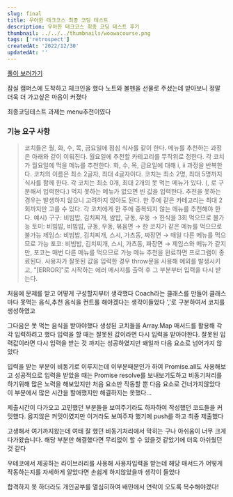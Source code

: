 ```yaml
---
slug: final
title: 우아한 테크코스 최종 코딩 테스트
description: 우아한 테크코스 최종 코딩 테스트 후기
thumbnail: ../../../thumbnails/woowacourse.png
tags: ['retrospect']
createdAt: '2022/12/30'
updatedAt: ''
---
```


[풀이 보러가기](https://github.com/woowacourse-precourse/javascript-menu)

잠실 캠퍼스에 도착하고 체크인을 했다
노트와 볼펜을 선물로 주셨는데 받아보니 정말 더욱 더 가고싶은 마음이 커졌다

최종코딩테스트 과제는 menu추천이였다

### 기능 요구 사항

> 코치들은 월, 화, 수, 목, 금요일에 점심 식사를 같이 한다.
> 메뉴를 추천하는 과정은 아래와 같이 이뤄진다.
> 월요일에 추천할 카테고리를 무작위로 정한다.
> 각 코치가 월요일에 먹을 메뉴를 추천한다.
> 화, 수, 목, 금요일에 대해 i, ii 과정을 반복한다.
> 코치의 이름은 최소 2글자, 최대 4글자이다.
> 코치는 최소 2명, 최대 5명까지 식사를 함께 한다.
> 각 코치는 최소 0개, 최대 2개의 못 먹는 메뉴가 있다. (, 로 구분해서 입력한다.)
> 먹지 못하는 메뉴가 없으면 빈 값을 입력한다.
> 추천을 못하는 경우는 발생하지 않으니 고려하지 않아도 된다.
> 한 주에 같은 카테고리는 최대 2회까지만 고를 수 있다.
> 각 코치에게 한 주에 중복되지 않는 메뉴를 추천해야 한다.
> 예시)
> 구구: 비빔밥, 김치찌개, 쌈밥, 규동, 우동 → 한식을 3회 먹으므로 불가능
> 토미: 비빔밥, 비빔밥, 규동, 우동, 볶음면 → 한 코치가 같은 메뉴를 먹으므로 불가능
> 제임스: 비빔밥, 김치찌개, 스시, 가츠동, 짜장면 → 매일 다른 메뉴를 먹으므로 가능
> 포코: 비빔밥, 김치찌개, 스시, 가츠동, 짜장면 → 제임스와 메뉴가 같지만, 포코는 매번 다른 메뉴를 먹으므로 가능
> 메뉴 추천을 완료하면 프로그램이 종료된다.
> 사용자가 잘못된 값을 입력한 경우 throw문을 사용해 예외를 발생시키고, "[ERROR]"로 시작하는 에러 메시지를 출력 후 그 부분부터 입력을 다시 받는다.

처음에 문제를 받고 어떻게 구성할지부터 생각했다
Coach라는 클래스를 만들어 클래스마다 못먹는 음식,추천 음식을 컨트롤 해야겠다는 생각이들었다
','로 구분하여서 코치를 생성하였고

그다음은 못 먹는 음식을 받아야했다
생성된 코치들을 Array.Map 매서드를 활용해 각각 입력하려고 했다
입력을 할 때는 잘못된 값이라면 다시 입력을 받아야한다.
잘못된 입력값이라면 다시 입력을 받는 것 까지는 성공하였지만 왜일까 다음 요소로 넘어가지 않았다

입력을 받는 부분이 비동기로 이루지는데 이부분때문인가 하여 Promise.all도 사용해보고 성공적으로 입력을 받았을 때는 Promise resolve를 보내보기도하고 비동기처리를 하기위해 많은 노력을 해보았지만 처음 요소만 작동할 뿐 다음 요소로 건너가지않았다
이 부분에서 많은 시간을 할애했지만 해결하지는 못했다...

제출시간이 다가오고 고민했던 부분들을 보여주기라도 하자하여 작성했던 코드들을 커밋했다. 옳지않은 커밋이였지만 이거라도 보여주자 했기에 push를 하고 최종 제출했다

고생해서 여기까지왔는데 여태 잘 했던 비동기처리에서 막히는 구나 아쉬움이 너무 크게 다가왔습니다.
해당 부분만 해결했다면 무리없이 할 수 있을것 같았기에 더욱 아쉬웠던 것 같다

우테코에서 제공하는 라이브러리를 사용해 사용자입력을 받는데 해당 매서드가 어떻게 작동하는지를 자세하게 알았다면 손쉽게 하지않았을까 생각이 들었다

합격하지 못 하더라도 개인공부를 열심히하여 배민에서 연락이 오도록 복수해야겠다!
